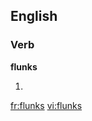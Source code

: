 ==English==

===Verb===
'''flunks'''

# {{third-person singular of|[[flunk]]}}

[[fr:flunks]]
[[vi:flunks]]